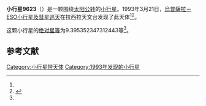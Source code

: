 {{Infobox planet
| bgcolour = #FFFFC0
| name = 9623 Karlsson
| symbol = 
| image = 
| caption = 
| discovery = yes
| discovery_ref = 
| discoverer = [[烏普薩拉－ESO小行星及彗星巡天|烏普薩拉－ESO小行星及彗星巡天]]
| discovery_site = [[拉西拉天文台|拉西拉天文台]] 
| discovered = 1993年3月21日
| designations = yes
| mp_name = 
| named_after = 
| alt_names = 1993 FU28/ 1971 QT1 / 1990 OU5
| mp_category = [[主带小行星|主带小行星]]
| orbit_ref = <ref name="a">[http://ssd.jpl.nasa.gov/sbdb.cgi?sstr=9623 9623 Karlsson] {{Wayback|url=http://ssd.jpl.nasa.gov/sbdb.cgi?sstr=9623 |date=20201124040116 }}，小行星數據庫瀏覽器（JPL Small-Body Database Browser）－[[美国国家航空航天局|美国国家航空航天局]]喷气推进实验室</ref>
| epoch = 2456400.5 (2013年4月18日更新)
| aphelion = {{convert|2.851063495249518|AU|km|3|abbr=on|lk=out}}
| perihelion = {{convert|2.051725408786669|AU|km|3|abbr=on}}
| semimajor = {{convert|2.451394452018094|AU|km|3|abbr=on}}
| eccentricity = 0.163037427
| period = 1401.903839 [[日|日]]<br />3.84[[儒略年|儒略年]]
| avg_speed = 
| inclination = 3.431385220890796
| asc_node = 311.0447974747859
| mean_anomaly = 
| arg_peri = 9.395352347312443
| satellites = 
| physical_characteristics = yes
| dimensions = 
| mass = 
| density = 
| surface_grav = 
| escape_velocity = 
| sidereal_day = 
| axial_tilt = 
| pole_ecliptic_lat = 
| pole_ecliptic_lon = 
| albedo = 
| temperatures= 
| temp_name1 = 
| mean_temp_1 = 
| max_temp_1 = 
| temp_name2 = 
| max_temp_2 = 
| spectral_type = 
| abs_magnitude = 9.395352347312443
}}

'''小行星9623'''（{{lang-en|9623 Karlsson}}）是一颗围绕[[太阳|太阳]][[公转|公转]]的[[小行星|小行星]]。1993年3月21日，[[烏普薩拉－ESO小行星及彗星巡天|烏普薩拉－ESO小行星及彗星巡天]]在拉西拉天文台发现了此天体<ref name="a" /><ref>{{cite news|title=小行星列表|url=http://cfa-www.harvard.edu/iau/lists/NumberedMPs.txt|accessdate=2013-07-08|newspaper=哈佛大学|archive-date=2008-05-17|archive-url=https://web.archive.org/web/20080517010638/http://cfa-www.harvard.edu/iau/lists/NumberedMPs.txt|dead-url=no}}</ref>。

这颗小行星的[[绝对星等|绝对星等]]为9.395352347312443等<ref name="a" />。

==参考文献==
{{reflist}}
{{Minor Planet Number|[[小行星9622|小行星9622]]|[[小行星9624|小行星9624]]}}

{{小天体}}

[[Category:小行星带天体|Category:小行星带天体]]
[[Category:1993年发现的小行星|Category:1993年发现的小行星]]

{{asteroid-stub}}